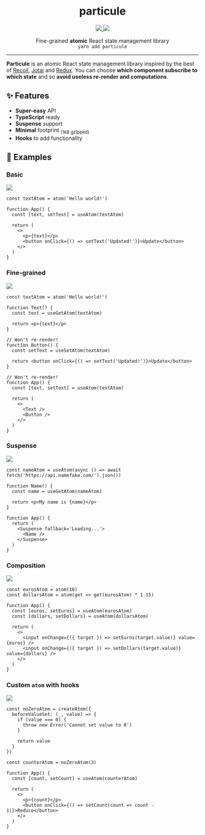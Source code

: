 <p align="center">
    <h1 align="center">particule</h1>
</p>

<p align="center" style={{ display: 'flex', justifyContent: 'center' }}>
    <a href="https://github.com/QuiiBz/particule/actions">
        <img src="https://github.com/QuiiBz/particule/workflows/CI/badge.svg" />
    </a>
    <a href="https://github.com/QuiiBz/particule/blob/main/LICENSE">
        <img src="https://img.shields.io/badge/Licence-MIT-blue" />
    </a>
</p>

<p align="center">
  Fine-grained <b>atomic</b> React state management library
  <br />
  <code>yarn add particule</code>
</p>

---

**Particule** is an atomic React state management library inspired by the best of [Recoil](https://recoiljs.org/), [Jotai](https://jotai.pmnd.rs/) and [Redux](https://redux.js.org/). You can choose **which component subscribe to which state** and so **avoid useless re-render and computations**.

## ✨ Features

- **Super-easy** API
- **TypeScript** ready
- **Suspense** support
- **Minimal** footprint <sub>(1kB gzipped)</sub>
- **Hooks** to add functionality

## 🚀 Examples

### Basic

<a href="">
  <img src="https://img.shields.io/badge/code-sandbox-black" />
</a>

```tsx
const textAtom = atom('Hello world!')

function App() {
  const [text, setText] = useAtom(textAtom)

  return (
    <>
      <p>{text}</p>
      <button onClick={() => setText('Updated!')}>Update</button>
    </>
  )
}
```

### Fine-grained

<a href="">
  <img src="https://img.shields.io/badge/code-sandbox-black" />
</a>

```tsx
const textAtom = atom('Hello world!')

function Text() {
  const text = useGetAtom(textAtom)

  return <p>{text}</p>
}

// Won't re-render!
function Button() {
  const setText = useSetAtom(textAtom)

  return <button onClick={() => setText('Updated!')}>Update</button>
}

// Won't re-render!
function App() {
  const [text, setText] = useAtom(textAtom)

  return (
    <>
      <Text />
      <Button />
    </>
  )
}
```

### Suspense

<a href="">
  <img src="https://img.shields.io/badge/code-sandbox-black" />
</a>

```tsx
const nameAtom = useAtom(async () => await fetch('https://api.namefake.com/').json())

function Name() {
  const name = useGetAtom(nameAtom)

  return <p>My name is {name}</p>
}

function App() {
  return (
    <Suspense fallback='Loading...'>
      <Name />
    </Suspense>
  )
}
```

### Composition

<a href="">
  <img src="https://img.shields.io/badge/code-sandbox-black" />
</a>

```tsx
const eurosAtom = atom(10)
const dollarsAtom = atom(get => get(eurosAtom) * 1.15)

function App() {
  const [euros, setEuros] = useAtom(eurosAtom)
  const [dollars, setDollars] = useAtom(dollarsAtom)

  return (
    <>
      <input onChange={({ target }) => setEuros(target.value)} value={euros} />
      <input onChange={({ target }) => setDollars(target.value)} value={dollars} />
    </>
  )
}
```

### Custom `atom` with hooks

<a href="">
  <img src="https://img.shields.io/badge/code-sandbox-black" />
</a>

```tsx
const noZeroAtom = createAtom({
  beforeValueSet: (_, value) => {
    if (value === 0) {
      throw new Error('Cannot set value to 0')
    }

    return value
  }
})

const counterAtom = noZeroAtom(3)

function App() {
  const [count, setCount] = useAtom(counterAtom)

  return (
    <>
      <p>{count}</p>
      <button onClick={() => setCount(count => count - 1)}>Reduce</button>
    </>
  )
}
```
